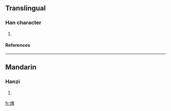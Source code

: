 ==Translingual==
===Han character===
{{Han char|rn=86|rad=火|as=08|sn=12|four=|canj=火竹田十 (FHWJ)}}
# {{defn|Han|sort=火08}}
====References====
{{Han ref|kx=0675.150|dkj=19151|hdz=32209.160|uh=7137|ud=28983}}

----
==Mandarin==
===Hanzi===
{{cmn-hanzi|pin=[[pí]] (pi2)|wg=p'i<sup>2</sup>}}
# {{defn|Mandarin}}

[[fr:焷]]